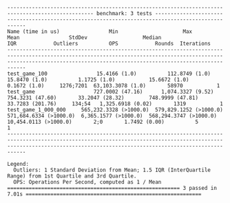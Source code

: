 ```


-------------------------------------------------------------------------------------------------- benchmark: 3 tests --------------------------------------------------------------------------------------------------
Name (time in us)                Min                     Max                    Mean                StdDev                  Median                    IQR            Outliers          OPS            Rounds  Iterations
------------------------------------------------------------------------------------------------------------------------------------------------------------------------------------------------------------------------
test_game_100                15.4166 (1.0)          112.8749 (1.0)           15.8470 (1.0)          1.1725 (1.0)           15.6672 (1.0)           0.1672 (1.0)     1276;7201  63,103.3078 (1.0)       58970           1
test_game                   727.0002 (47.16)      1,074.3327 (9.52)         754.3231 (47.60)       33.2047 (28.32)        748.9999 (47.81)        33.7283 (201.76)     134;54   1,325.6918 (0.02)       1319           1
test_game_1_000_000     565,232.3328 (>1000.0)  579,829.1252 (>1000.0)  571,684.6334 (>1000.0)  6,365.1577 (>1000.0)  568,294.3747 (>1000.0)  10,454.0113 (>1000.0)       2;0       1.7492 (0.00)          5           1
------------------------------------------------------------------------------------------------------------------------------------------------------------------------------------------------------------------------

Legend:
  Outliers: 1 Standard Deviation from Mean; 1.5 IQR (InterQuartile Range) from 1st Quartile and 3rd Quartile.
  OPS: Operations Per Second, computed as 1 / Mean
======================================================== 3 passed in 7.01s =========================================================


```
